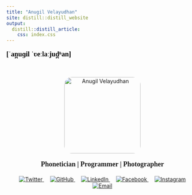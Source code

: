 ```yaml
---
title: "Anugil Velayudhan"
site: distill::distill_website
output:
  distill::distill_article:
    css: index.css
---
```


<!-- IPA -->
<div class="ipa" style="font-family: 'Times New Roman', Times, serif; font-weight: bold; font-size: 18px; color: black; margin-top: 8px;">
  [ˈan̪uɡil ˈʋeːlaːjud̪ʱan]
</div>

<br/>


<div class="container" style="text-align: center;">

  <!-- Profile Image -->
  <img src="Images/Anugil.jpg" alt="Anugil Velayudhan" class="profile-pic" style="border-radius: 20px; width: 200px;" />

  <!-- Tagline below image -->
 <div style="font-family: 'Times New Roman', Times, serif; font-weight: bold; font-size: 18px; margin-top: 10px;">
  Phonetician | Programmer | Photographer
</div>

  <!-- Social Icons with Original Colors -->
<div class="social-icons" style="margin-top: 20px; text-align: center;">
  <a href="https://twitter.com/anugilv" target="_blank" style="margin: 0 8px;">
    <img src="https://img.icons8.com/color/48/twitter--v1.png" alt="Twitter" />
  </a>
  <a href="https://github.com/anugilv" target="_blank" style="margin: 0 8px;">
    <img src="https://img.icons8.com/fluency/48/github.png" alt="GitHub" />
  </a>
  <a href="https://www.linkedin.com/in/anugilv1996" target="_blank" style="margin: 0 8px;">
    <img src="https://img.icons8.com/color/48/linkedin.png" alt="LinkedIn" />
  </a>
  <a href="https://www.facebook.com/share/19Ct6fnwkS/" target="_blank" style="margin: 0 8px;">
    <img src="https://img.icons8.com/color/48/facebook-new.png" alt="Facebook" />
  </a>
  <a href="https://www.instagram.com/chomskianz?igsh=MWUwcW9mcHZpMDVyYQ==" target="_blank" style="margin: 0 8px;">
    <img src="https://img.icons8.com/color/48/instagram-new--v1.png" alt="Instagram" />
  </a>
  <a href="mailto:anugilv96@email.com" style="margin: 0 8px;">
    <img src="https://img.icons8.com/color/48/apple-mail.png" alt="Email" />
  </a>
</div>
